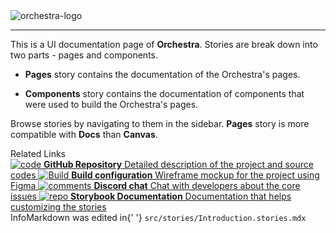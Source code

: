 
<Meta title="Readme/Introduction" />

<style>{`
  .orchestra-logo {
    margin-bottom: 15px;
    height: 150px;
  }

  .subheading {
    --mediumdark: '#999999';
    font-weight: 900;
    font-size: 13px;
    color: #999;
    letter-spacing: 6px;
    line-height: 24px;
    text-transform: uppercase;
    margin-bottom: 12px;
    margin-top: 40px;
  }

  .link-list {
    display: grid;
    grid-template-columns: 1fr;
    grid-template-rows: 1fr 1fr;
    row-gap: 10px;
  }

  @media (min-width: 620px) {
    .link-list {
      row-gap: 20px;
      column-gap: 20px;
      grid-template-columns: 1fr 1fr;
    }
  }

  @media all and (-ms-high-contrast:none) {
  .link-list {
      display: -ms-grid;
      -ms-grid-columns: 1fr 1fr;
      -ms-grid-rows: 1fr 1fr;
    }
  }

  .link-item {
    display: block;
    padding: 20px 30px 20px 15px;
    border: 1px solid #00000010;
    border-radius: 5px;
    transition: background 150ms ease-out, border 150ms ease-out, transform 150ms ease-out;
    color: #333333;
    display: flex;
    align-items: flex-start;
  }

  .link-item:hover {
    border-color: #1EA7FD50;
    transform: translate3d(0, -3px, 0);
    box-shadow: rgba(0, 0, 0, 0.08) 0 3px 10px 0;
  }

  .link-item:active {
    border-color: #1EA7FD;
    transform: translate3d(0, 0, 0);
  }

  .link-item strong {
    font-weight: 700;
    display: block;
    margin-bottom: 2px;
  }
  
  .link-item img {
    height: 40px;
    width: 40px;
    margin-right: 15px;
    flex: none;
  }

  .link-item span {
    font-size: 14px;
    line-height: 20px;
  }

  .tip {
    display: inline-block;
    border-radius: 1em;
    font-size: 11px;
    line-height: 12px;
    font-weight: 700;
    background: #E7FDD8;
    color: #66BF3C;
    padding: 4px 12px;
    margin-right: 10px;
    vertical-align: top;
  }

  .tip-wrapper {
    font-size: 13px;
    line-height: 20px;
    margin-top: 40px;
    margin-bottom: 40px;
  }

  .tip-wrapper code {
    font-size: 12px;
    display: inline-block;
  }

  
`}</style>

<img src='/logo1.png' alt="orchestra-logo" className="orchestra-logo" />

---

This is a UI documentation page of **Orchestra**. 
Stories are break down into two parts - pages and components.

* **Pages** story contains the documentation of the Orchestra's pages.

* **Components** story contains the documentation of components that were used to build the Orchestra's pages.

Browse stories by navigating to them in the sidebar.
**Pages** story is more compatible with **Docs** than **Canvas**.

<div className="subheading">Related Links</div>

<div className="link-list">
  <a
    className="link-item"
    href="https://github.com/UTSCCSCC01/finalprojects22-conductor"
    target="_blank"
  >
    <img src={Code} alt="code" />
    <span>
      <strong>GitHub Repository</strong>
      Detailed description of the project and source codes
    </span>
  </a>
  <a
    className="link-item"
    href="https://www.figma.com/file/YjxuAmImorXsVHhLJZH0hH/Frontend-Orchestra"
    target="_blank"
  >
    <img src={StackAlt} alt="Build" />
    <span>
      <strong>Build configuration</strong>
      Wireframe mockup for the project using Figma
    </span>
  </a>
  <a className="link-item" href="https://discord.gg/34SwEz83" target="_blank">
    <img src={Comments} alt="comments" />
    <span>
      <strong>Discord chat</strong>
      Chat with developers about the core issues
    </span>
  </a>
  <a className="link-item" href="https://storybook.js.org/docs" target="_blank">
    <img src={Repo} alt="repo" />
    <span>
      <strong>Storybook Documentation</strong>
      Documentation that helps customizing the stories
    </span>
  </a>
</div>

<div className="tip-wrapper">
  <span className="tip">Info</span>Markdown was edited in{' '}
  <code>src/stories/Introduction.stories.mdx</code>
</div>
